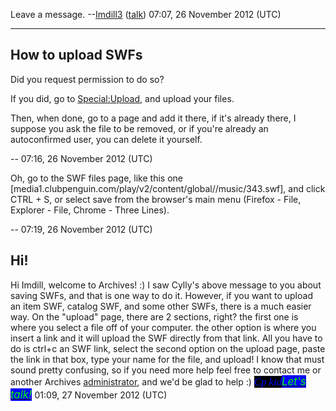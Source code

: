 Leave a message. --[[User:Imdill3|Imdill3]] ([[User talk:Imdill3|talk]]) 07:07, 26 November 2012 (UTC)
----

== How to upload SWFs ==

Did you request permission to do so?

If you did, go to [[Special:Upload]], and upload your files.

Then, when done, go to a page and add it there, if it's already there, I suppose you ask the file to be removed, or if you're already an autoconfirmed user, you can delete it yourself.

--{{SUBST:CyllySig}} 07:16, 26 November 2012 (UTC)

Oh, go to the SWF files page, like this one [media1.clubpenguin.com/play/v2/content/global//music/343.swf], and click CTRL + S, or select save from the browser's main menu (Firefox - File, Explorer - File, Chrome - Three Lines).

--{{SUBST:CyllySig}} 07:19, 26 November 2012 (UTC)

== Hi! ==

Hi Imdill, welcome to Archives! :) I saw Cylly's above message to you about saving SWFs, and that is one way to do it. However, if you want to upload an item SWF, catalog SWF, and some other SWFs, there is a much easier way. On the "upload" page, there are 2 sections, right? the first one is where you select a file off of your computer. the other option is where you insert a link and it will upload the SWF directly from that link. All you have to do is ctrl+c an SWF link, select the second option on the upload page, paste the link in that box, type your name for the file, and upload! I know that must sound pretty confusing, so if you need more help feel free to contact me or another Archives [[Project:Administrators|administrator]], and we'd be glad to help :) <big><font face="comic sans ms">[[User:Cp kid|<span style="color:blue;background:black">'' Cp kid ''</span>]]</font>[[User talk:Cp kid|<span style="color:lime;background:blue">'' Let's talk! ''</span>]] </big> 01:09, 27 November 2012 (UTC)
